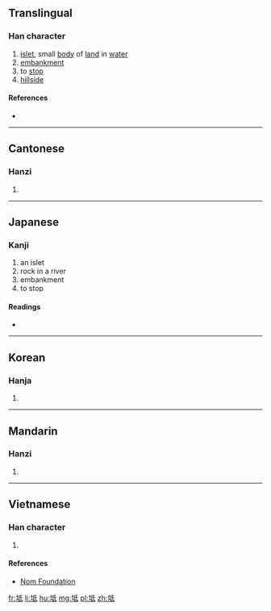 ==Translingual==

===Han character===
{{Han char|rn=32|rad=土|as=05|sn=8|four=4214<sub>0</sub>|canj=土竹心一 (GHPM), 土竹女戈 (GHVI)|ids=⿰[[土]][[氐]]}}

# [[islet]], small [[body]] of [[land]] in [[water]]
# [[embankment]]
# to [[stop]]
# [[hillside]]

====References====
* {{Han ref|kx=0227.050|dkj=05001|dj=0462.220|hdz=10433.100|uh=577B|ud=22395|bh=CBFB|bd=52219}}

----

==Cantonese==

===Hanzi===
{{yue-hanzi|jyut=[[ci4]], [[dai2]]|y=chi4, dai2}}

# {{defn|lang=yue|sort=土05}}

----

==Japanese==

===Kanji===
{{ja-kanji|grade=|rs=土05}}

# an islet
# rock in a river
# embankment
# to stop

====Readings====
* {{ja-readings|on=[[ち]] (chi), [[し]] (shi), [[てい]] (tei), [[たい]] (tai)|kun=[[なぎさ]] (nagisa), [[さか]] (saka), [[にわ]] (niwa), [[とまる]] (tomaru)}}

----

==Korean==

===Hanja===
{{ko-hanja|hangeul=지|rv=ji|mr=chi}}

# {{defn|lang=ko|sort=土05}}

----

==Mandarin==

===Hanzi===
{{cmn-hanzi|pin=[[chí]] ([[chi2]]), [[dǐ]] ([[di3]])|wg=ch'ih<sup>2</sup>, ti<sup>3</sup>}}

# {{defn|lang=cmn|sort=土05}}

----

==Vietnamese==

===Han character===
{{vi-hantu|[[đế]]|rs=土05}}

# {{defn|lang=vi|sort=土05}}

====References====
*[http://nomfoundation.org/common/nom_details.php?codepoint=577b Nom Foundation]

[[fr:坻]]
[[li:坻]]
[[hu:坻]]
[[mg:坻]]
[[pl:坻]]
[[zh:坻]]